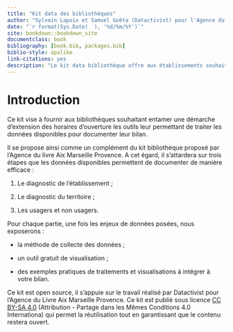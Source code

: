 ```yaml
--- 
title: "Kit data des bibliothèques"
author: "Sylvain Lapoix et Samuel Goëta (Datactivist) pour l'Agence du Livre Aix Marseille Provence"
date: "`r format(Sys.Date(  ), '%d/%m/%Y')`"
site: bookdown::bookdown_site
documentclass: book
bibliography: [book.bib, packages.bib]
biblio-style: apalike
link-citations: yes
description: "Le kit data bibliothèque offre aux établissements souhaitant entamer une démarche d'extension des horaires des méthodes et outils pour inclure des analyses de données au bilan préalable."
---
```


# Introduction {-}

Ce kit vise à fournir aux bibliothèques souhaitant entamer une démarche d'extension des horaires d'ouverture les outils leur permettant de traiter les données disponibles pour documenter leur bilan.

Il se propose ainsi comme un complément du kit bibliothèque proposé par l'Agence du livre Aix Marseille Provence. A cet égard, il s'attardera sur trois étapes que les données disponibles permettent de documenter de manière efficace :

1. Le diagnostic de l'établissement ;

2. Le diagnostic du territoire ;

3. Les usagers et non usagers.

Pour chaque partie, une fois les enjeux de données posées, nous exposerons :

* la méthode de collecte des données ;

* un outil gratuit de visualisation ;

* des exemples pratiques de traitements et visualisations à intégrer à votre bilan.

Ce kit est open source, il s'appuie sur le travail réalisé par Datactivist pour l'Agence du Livre Aix Marseille Provence. Ce kit est publié sous licence [CC BY-SA 4.0](https://creativecommons.org/licenses/by-sa/4.0/deed.fr) (Attribution - Partage dans les Mêmes Conditions 4.0 Internationa) qui permet la réutilisation tout en garantissant que le contenu restera ouvert.